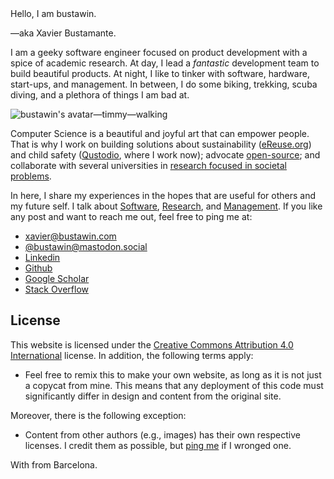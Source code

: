 <div>
  <div className="lead">Hello, I am bustawin.</div>
  <p>—aka Xavier Bustamante.</p>
</div>

I am a geeky software engineer focused on product development with
a spice of academic research.
At day, I lead a *fantastic* development team to build beautiful products.
At night, I like to tinker with software, hardware, start-ups, and management.
In between, I do some biking, trekking, scuba diving, and a plethora of things
I am bad at.

![bustawin's avatar—timmy—walking](_about/timmy-walk.gif "My avatar—created by my dearest friend Nataly.")

Computer Science is a beautiful and joyful art that can empower people.
That is why I work on building solutions about sustainability
([eReuse.org](https://www.ereuse.org)) and child safety
([Qustodio](https://www.qustodio.com), where I work now);
advocate [open-source](https://github.com/bustawin/);
and collaborate with several universities
in [research focused in societal problems](https://scholar.google.com/citations?user=WwvhOx4AAAAJ).

In here, I share my experiences in the hopes that are useful for others and my future self.
I talk about [Software](/software), [Research](/research), and [Management](/manage).
If you like any post and want to reach me out, feel free to ping me at:

<ul className="list-unstyled">
  <li>
    <a href="mailto:xavier@bustawin.com"><Icon name="envelope" className="me-2 text-body" />xavier@bustawin.com</a>
  </li>
  <li>
    <a href="https://mastodon.social/@bustawin"><Icon name="mastodon" className="me-2 text-body"/>@bustawin@mastodon.social</a>
  </li>
  <li>
    <a href="http://linkedin.com/in/bustawin/"><Icon name="linkedin" className="me-2 text-body" />Linkedin</a>
  </li>
  <li>
    <a href="https://github.com/bustawin/"><Icon name="github" className="me-2 text-body" />Github</a>
  </li>
  <li>
    <a href="https://scholar.google.com/citations?user=WwvhOx4AAAAJ"><Icon name="bank2" className="me-2 text-body" />Google Scholar</a>
  </li>
  <li>
    <a href="https://stackoverflow.com/users/2710757"><Icon name="stack-overflow" className="me-2 text-body"/>Stack Overflow</a>
  </li>
</ul>

## License

This website is licensed under
the [Creative Commons Attribution 4.0 International](https://creativecommons.org/licenses/by/4.0/)
license.
In addition, the following terms apply:

* Feel free to remix this to make your own website, as long as it is not just a copycat from mine.
  This means that any deployment of this code must significantly differ in design and content from
  the original site.

Moreover, there is the following exception:

* Content from other authors (e.g., images) has their own respective licenses.
  I credit them as possible, but <a href="mailto:xavier@bustawin.com">ping me</a> if I wronged one.

With <Icon name="heart"/> from Barcelona.